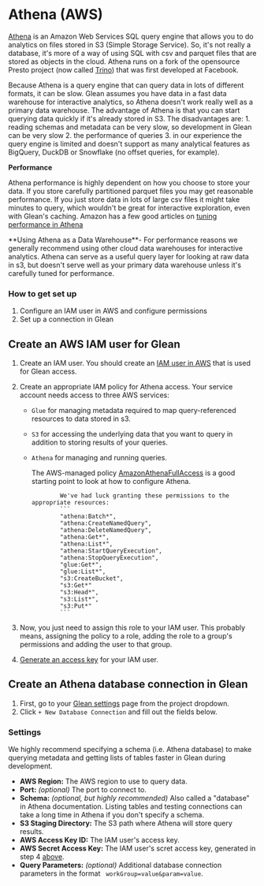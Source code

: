 
# Athena (AWS)

[Athena](https://aws.amazon.com/athena/) is an Amazon Web Services SQL query
engine that allows you to do analytics on files stored in S3 (Simple Storage
Service). So, it's not really a database, it's more of a way of using SQL with
csv and parquet files that are stored as objects in the cloud. Athena runs on a
fork of the opensource Presto project (now called [Trino](https://trino.io/))
that was first developed at Facebook.

Because Athena is a query engine that can query data in lots of different
formats, it can be slow. Glean assumes you have data in a fast data warehouse
for interactive analytics, so Athena doesn't work really well as a primary data
warehouse. The advantage of Athena is that you can start querying data quickly
if it's already stored in S3. The disadvantages are: 1. reading schemas and
metadata can be very slow, so development in Glean can be very slow 2. the
performance of queries 3. in our experience the query engine is limited and
doesn't support as many analytical features as BigQuery, DuckDB or Snowflake (no
offset queries, for example).

**Performance**

Athena performance is highly dependent on how you choose to store your data. If
you store carefully partitioned parquet files you may get reasonable
performance. If you just store data in lots of large csv files it might take
minutes to query, which wouldn't be great for interactive exploration, even with
Glean's caching. Amazon has a few good articles on
[tuning performance in Athena](https://docs.aws.amazon.com/athena/latest/ug/performance-tuning.html)

<Callout type="warning">
  **Using Athena as a Data Warehouse**- For performance reasons we generally
  recommend using other cloud data warehouses for interactive analytics. Athena
  can serve as a useful query layer for looking at raw data in s3, but doesn't
  serve well as your primary data warehouse unless it's carefully tuned for
  performance.
</Callout>

### How to get set up

1.  Configure an IAM user in AWS and configure permissions
2.  Set up a connection in Glean

## Create an AWS IAM user for Glean

1.  Create an IAM user. You should create an
    [IAM user in AWS](https://docs.aws.amazon.com/IAM/latest/UserGuide/id_users.html)
    that is used for Glean access.
2.  Create an appropriate IAM policy for Athena access. Your service account
    needs access to three AWS services:

    - `Glue` for managing metadata required to map query-referenced resources to data
      stored in s3.
    - `S3` for accessing the underlying data that you want to query in addition to
      storing results of your queries.
    - `Athena` for managing and running queries.

      The AWS-managed policy
      [AmazonAthenaFullAccess](https://docs.aws.amazon.com/athena/latest/ug/managed-policies.html)
      is a good starting point to look at how to configure Athena.

                  We've had luck granting these permissions to the appropriate resources:
                  ```
                  "athena:Batch*",
                  "athena:CreateNamedQuery",
                  "athena:DeleteNamedQuery",
                  "athena:Get*",
                  "athena:List*",
                  "athena:StartQueryExecution",
                  "athena:StopQueryExecution",
                  "glue:Get*",
                  "glue:List*",
                  "s3:CreateBucket",
                  "s3:Get*"
                  "s3:Head*",
                  "s3:List*",
                  "s3:Put*"
                  ```

3.  Now, you just need to assign this role to your IAM user. This probably
    means, assigning the policy to a role, adding the role to a group's
    permissions and adding the user to that group.
4.  [Generate an access key](https://aws.amazon.com/premiumsupport/knowledge-center/create-access-key/)
    for your IAM user.

## Create an Athena database connection in Glean

1. First, go to your
   [Glean settings](https://glean.io/app/p/settings#database_connections) page
   from the project dropdown.
2. Click `+ New Database Connection` and fill out the fields below.

### Settings

<Callout>
  We highly recommend specifying a schema (i.e. Athena database) to make
  querying metadata and getting lists of tables faster in Glean during
  development.
</Callout>

- **AWS Region:** The AWS region to use to query data.
- **Port:** _(optional)_ The port to connect to.
- **Schema:** _(optional, but highly recommended)_ Also called a "database" in Athena documentation. Listing tables and
  testing connections can take a long time in Athena if you don't specify a
  schema.
- **S3 Staging Directory:** The S3 path where Athena will store query results.
- **AWS Access Key ID:** The IAM user's access key.
- **AWS Secret Access Key:** The IAM user's scret access key, generated in step
  4 [above](/docs/database-connections/athena#create-an-aws-iam-user-for-glean).
- **Query Parameters:** _(optional)_ Additional database connection parameters in the format
  ` workGroup=value&param=value`.
